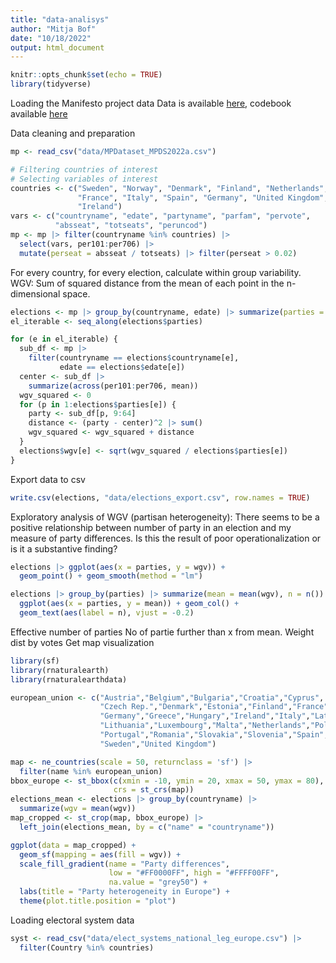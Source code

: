 ```yaml
---
title: "data-analisys"
author: "Mitja Bof"
date: "10/18/2022"
output: html_document
---
```


```r
knitr::opts_chunk$set(echo = TRUE)
library(tidyverse)
```

Loading the Manifesto project data
Data is available [here](https://manifesto-project.wzb.eu/datasets), codebook available [here](https://manifesto-project.wzb.eu/down/data/2022a/codebooks/codebook_MPDataset_MPDS2022a.pdf)

Data cleaning and preparation

```r
mp <- read_csv("data/MPDataset_MPDS2022a.csv")

# Filtering countries of interest
# Selecting variables of interest
countries <- c("Sweden", "Norway", "Denmark", "Finland", "Netherlands",
               "France", "Italy", "Spain", "Germany", "United Kingdom",
               "Ireland")
vars <- c("countryname", "edate", "partyname", "parfam", "pervote",
          "absseat", "totseats", "peruncod")
mp <- mp |> filter(countryname %in% countries) |> 
  select(vars, per101:per706) |> 
  mutate(perseat = absseat / totseats) |> filter(perseat > 0.02)

```

For every country, for every election, calculate within group variability.
WGV: Sum of squared distance from the mean of each point in the n-dimensional space.

```r
elections <- mp |> group_by(countryname, edate) |> summarize(parties = n())
el_iterable <- seq_along(elections$parties)

for (e in el_iterable) {
  sub_df <- mp |> 
    filter(countryname == elections$countryname[e], 
           edate == elections$edate[e])
  center <- sub_df |> 
    summarize(across(per101:per706, mean))
  wgv_squared <- 0
  for (p in 1:elections$parties[e]) {
    party <- sub_df[p, 9:64]
    distance <- (party - center)^2 |> sum()
    wgv_squared <- wgv_squared + distance
  }
  elections$wgv[e] <- sqrt(wgv_squared / elections$parties[e])
}
```

Export data to csv

```r
write.csv(elections, "data/elections_export.csv", row.names = TRUE)
```


Exploratory analysis of WGV (partisan heterogeneity):
There seems to be a positive relationship between number of party in an election and my measure of party differences. Is this the result of poor operationalization or is it a substantive finding?

```r
elections |> ggplot(aes(x = parties, y = wgv)) + 
  geom_point() + geom_smooth(method = "lm")

elections |> group_by(parties) |> summarize(mean = mean(wgv), n = n()) |>
  ggplot(aes(x = parties, y = mean)) + geom_col() + 
  geom_text(aes(label = n), vjust = -0.2)
```

Effective number of parties
No of partie further than x from mean.
Weight dist by votes
Get map visualization

```r
library(sf)
library(rnaturalearth)
library(rnaturalearthdata)

european_union <- c("Austria","Belgium","Bulgaria","Croatia","Cyprus",
                    "Czech Rep.","Denmark","Estonia","Finland","France",
                    "Germany","Greece","Hungary","Ireland","Italy","Latvia",
                    "Lithuania","Luxembourg","Malta","Netherlands","Poland",
                    "Portugal","Romania","Slovakia","Slovenia","Spain",
                    "Sweden","United Kingdom")

map <- ne_countries(scale = 50, returnclass = 'sf') |> 
  filter(name %in% european_union)
bbox_europe <- st_bbox(c(xmin = -10, ymin = 20, xmax = 50, ymax = 80), 
                       crs = st_crs(map))
elections_mean <- elections |> group_by(countryname) |>
  summarize(wgv = mean(wgv))
map_cropped <- st_crop(map, bbox_europe) |> 
  left_join(elections_mean, by = c("name" = "countryname"))

ggplot(data = map_cropped) +
  geom_sf(mapping = aes(fill = wgv)) +
  scale_fill_gradient(name = "Party differences", 
                      low = "#FF0000FF", high = "#FFFF00FF", 
                      na.value = "grey50") +
  labs(title = "Party heterogeneity in Europe") +
  theme(plot.title.position = "plot")

```

Loading electoral system data

```r
syst <- read_csv("data/elect_systems_national_leg_europe.csv") |> 
  filter(Country %in% countries)
```

